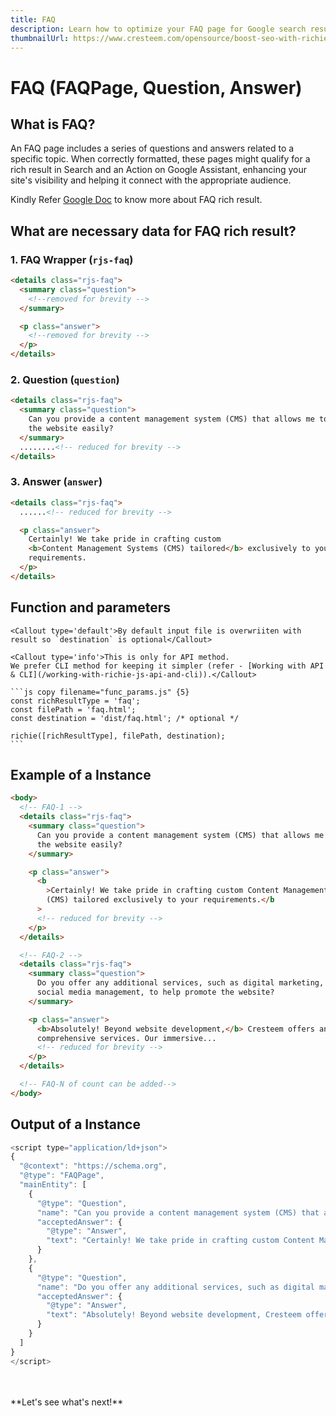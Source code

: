 ```yaml
---
title: FAQ
description: Learn how to optimize your FAQ page for Google search results, including the necessary data for FAQ rich results, and improve your online visibility and site traffic.
thumbnailUrl: https://www.cresteem.com/opensource/boost-seo-with-richie-js/thumbnail.webp
---
```



# FAQ (FAQPage, Question, Answer)

## What is FAQ?

An FAQ page includes a series of questions and answers related to a specific topic. When correctly formatted, these pages might qualify for a rich result in Search and an Action on Google Assistant, enhancing your site's visibility and helping it connect with the appropriate audience.

Kindly Refer [Google Doc](https://developers.google.com/search/docs/appearance/structured-data/faqpage) to know more about FAQ rich result.

## What are necessary data for FAQ rich result?

### 1. FAQ Wrapper (`rjs-faq`)

```html copy filename="faq.html" {1,11} /rjs-faq/
<details class="rjs-faq">
  <summary class="question">
    <!--removed for brevity -->
  </summary>

  <p class="answer">
    <!--removed for brevity -->
  </p>
</details>
```

### 2. Question (`question`)

```html copy filename="faq.html" /question/ {3-6}  /rjs-faq/
<details class="rjs-faq">
  <summary class="question">
    Can you provide a content management system (CMS) that allows me to update
    the website easily?
  </summary>
  ........<!-- reduced for brevity -->
</details>
```

### 3. Answer (`answer`)

```html copy filename="faq.html" /answer/ {5-8}  /rjs-faq/
<details class="rjs-faq">
  ......<!-- reduced for brevity -->

  <p class="answer">
    Certainly! We take pride in crafting custom
    <b>Content Management Systems (CMS) tailored</b> exclusively to your
    requirements.
  </p>
</details>
```

## Function and parameters

    <Callout type='default'>By default input file is overwriiten with result so `destination` is optional</Callout>

    <Callout type='info'>This is only for API method.
    We prefer CLI method for keeping it simpler (refer - [Working with API & CLI](/working-with-richie-js-api-and-cli)).</Callout>

    ```js copy filename="func_params.js" {5}
    const richResultType = 'faq';
    const filePath = 'faq.html';
    const destination = 'dist/faq.html'; /* optional */

    richie([richResultType], filePath, destination);
    ```

## Example of a Instance

```html copy filename="faq.html"
<body>
  <!-- FAQ-1 -->
  <details class="rjs-faq">
    <summary class="question">
      Can you provide a content management system (CMS) that allows me to update
      the website easily?
    </summary>

    <p class="answer">
      <b
        >Certainly! We take pride in crafting custom Content Management Systems
        (CMS) tailored exclusively to your requirements.</b
      >
      <!-- reduced for brevity -->
    </p>
  </details>

  <!-- FAQ-2 -->
  <details class="rjs-faq">
    <summary class="question">
      Do you offer any additional services, such as digital marketing, SEO, or
      social media management, to help promote the website?
    </summary>

    <p class="answer">
      <b>Absolutely! Beyond website development,</b> Cresteem offers an array of
      comprehensive services. Our immersive...
      <!-- reduced for brevity -->
    </p>
  </details>

  <!-- FAQ-N of count can be added-->
</body>
```

## Output of a Instance

```js filename="faq.html" copy
<script type="application/ld+json">
{
  "@context": "https://schema.org",
  "@type": "FAQPage",
  "mainEntity": [
    {
      "@type": "Question",
      "name": "Can you provide a content management system (CMS) that allows me to update the website easily?",
      "acceptedAnswer": {
        "@type": "Answer",
        "text": "Certainly! We take pride in crafting custom Content Management Systems (CMS) tailored exclusively to your requirements...." <!-- reduced for brevity -->
      }
    },
    {
      "@type": "Question",
      "name": "Do you offer any additional services, such as digital marketing, SEO, or social media management, to help promote the website?",
      "acceptedAnswer": {
        "@type": "Answer",
        "text": "Absolutely! Beyond website development, Cresteem offers an array of comprehensive services. Our immersive digital marketing strategies are... <!-- reduced for brevity -->"
      }
    }
  ]
}
</script>
```

<br />
<br />
**Let's see what's next!**
